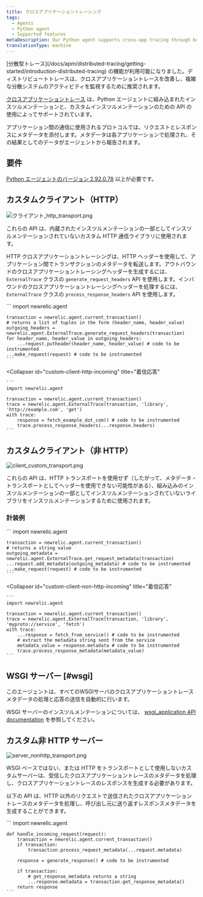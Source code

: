 ```yaml
---
title: クロスアプリケーショントレーシング
tags:
  - Agents
  - Python agent
  - Supported features
metaDescription: Our Python agent supports cross-app tracing through built in instrumentation and the use of APIs for custom instrumentation.
translationType: machine
---
```


<Callout variant="important">
  [分散型トレース](/docs/apm/distributed-tracing/getting-started/introduction-distributed-tracing)
  の機能が利用可能になりました。ディストリビュートトレースは、クロスアプリケーショントレースを改善し、複雑な分散システムのアクティビティを監視するために推奨されます。
</Callout>

[クロスアプリケーショントレース](/docs/apm/transactions/cross-application-traces/introduction-cross-application-traces) は、Python エージェントに組み込まれたインスツルメンテーションと、カスタムインスツルメンテーションのための API の使用によってサポートされています。

アプリケーション間の通信に使用されるプロトコルでは、リクエストとレスポンスにメタデータを添付します。メタデータは各アプリケーションで処理され、その結果としてのデータがエージェントから報告されます。

## 要件

[Python エージェントのバージョン 2.92.0.78](/docs/release-notes/agent-release-notes/python-release-notes/python-agent-292078) 以上が必要です。

## カスタムクライアント（HTTP）

![クライアント_http_transport.png](src/images/client_http_transport.png 'クライアント_http_transport.png')

これらの API は、内蔵されたインスツルメンテーションの一部としてインスツルメンテーションされていないカスタム HTTP 通信ライブラリに使用されます。

HTTP クロスアプリケーショントレーシングは、HTTP ヘッダーを使用して、アプリケーション間でトランザクションのメタデータを転送します。アウトバウンドのクロスアプリケーショントレーシングヘッダーを生成するには、 `ExternalTrace` クラスの `generate_request_headers` API を使用します。インバウンドのクロスアプリケーショントレーシングヘッダーを処理するには、 `ExternalTrace` クラスの `process_response_headers` API を使用します。

<CollapserGroup>
  <Collapser
    id="custom-client-http-outgoing"
    title="発信するリクエスト"
  >
    ```
    import newrelic.agent

    transaction = newrelic.agent.current_transaction()
    # returns a list of tuples in the form (header_name, header_value)
    outgoing_headers = newrelic.agent.ExternalTrace.generate_request_headers(transaction)
    for header_name, header_value in outgoing_headers:
        ...request.putheader(header_name, header_value) # code to be instrumented
    ...make_request(request) # code to be instrumented
    ```

  </Collapser>

  <Collapser
    id="custom-client-http-incoming"
    title="着信応答"
  >
    ```
    import newrelic.agent

    transaction = newrelic.agent.current_transaction()
    trace = newrelic.agent.ExternalTrace(transaction, 'library', 'http://example.com', 'get')
    with trace:
        response = fetch_example_dot_com() # code to be instrumented
        trace.process_response_headers(...response.headers)
    ```

  </Collapser>
</CollapserGroup>

## カスタムクライアント（非 HTTP）

![client_custom_transport.png](src/images/client_custom_transport.png 'client_custom_transport.png')

これらの API は、HTTP トランスポートを使用せず（したがって、メタデータ・トランスポートとしてヘッダーを使用できない可能性がある）、組み込みのインスツルメンテーションの一部としてインスツルメンテーションされていないライブラリをインスツルメンテーションするために使用されます。

### 計装例

<CollapserGroup>
  <Collapser
    id="custom-client-non-http-outgoing"
    title="発信するリクエスト"
  >
    ```
    import newrelic.agent

    transaction = newrelic.agent.current_transaction()
    # returns a string value
    outgoing_metadata = newrelic.agent.ExternalTrace.get_request_metadata(transaction)
    ...request.add_metadata(outgoing_metadata) # code to be instrumented
    ...make_request(request) # code to be instrumented
    ```

  </Collapser>

  <Collapser
    id="custom-client-non-http-incoming"
    title="着信応答"
  >
    ```
    import newrelic.agent

    transaction = newrelic.agent.current_transaction()
    trace = newrelic.agent.ExternalTrace(transaction, 'library', 'myproto://service', 'fetch')
    with trace:
        ...response = fetch_from_service() # code to be instrumented
        # extract the metadata string sent from the service
        metadata_value = response.metadata # code to be instrumented
        trace.process_response_metadata(metadata_value)
    ```

  </Collapser>
</CollapserGroup>

## WSGI サーバー [#wsgi]

<Callout variant="tip">
  このエージェントは、すべてのWSGIサーバのクロスアプリケーショントレースメタデータの処理と応答の送信を自動的に行います。
</Callout>

WSGI サーバーのインスツルメンテーションについては、 [wsgi_application API documentation](/docs/agents/python-agent/python-agent-api/wsgi_application) を参照してください。

## カスタム非 HTTP サーバー

![server_nonhttp_transport.png](src/images/server_nonhttp_transport.png 'server_nonhttp_transport.png')

WSGI ベースではない、または HTTP をトランスポートとして使用しないカスタムサーバーは、受信したクロスアプリケーショントレースのメタデータを処理し、クロスアプリケーショントレースのレスポンスを生成する必要があります。

以下の API は、HTTP 以外のリクエストで送信されたクロスアプリケーショントレースのメタデータを処理し、呼び出し元に送り返すレスポンスメタデータを生成することができます。

<CollapserGroup>
  <Collapser
    id="custom-non-http-server-example"
    title="計器の例"
  >
    ```
    import newrelic.agent

    def handle_incoming_request(request):
        transaction = newrelic.agent.current_transaction()
        if transaction:
        	transaction.process_request_metadata(...request.metadata)

        response = generate_response() # code to be instrumented

        if transaction:
        	# get_response_metadata returns a string
            ...response.metadata = transaction.get_response_metadata()
        return response
    ```

  </Collapser>
</CollapserGroup>
